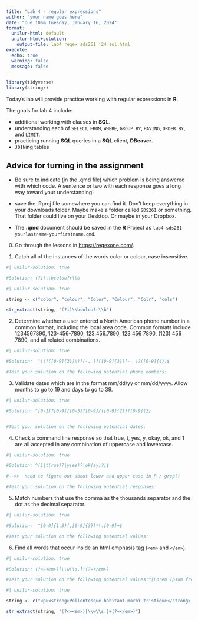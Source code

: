 ```yaml
---
title: "Lab 4 - regular expressions"
author: "your name goes here"
date: "due 10am Tuesday, January 16, 2024"
format: 
  unilur-html: default
  unilur-html+solution:
    output-file: lab4_regex_sds261_j24_sol.html
execute:
  echo: true
  warning: false
  message: false
---
```


```r
library(tidyverse)
library(stringr)
```


Today's lab will provide practice working with regular expressions in **R**.

The goals for lab 4 include:

* additional working with clauses in **SQL**.
* understanding each of `SELECT`, `FROM`, `WHERE`, `GROUP BY`, `HAVING`, `ORDER BY`, and `LIMIT`.
* practicing running **SQL** queries in a **SQL** client, **DBeaver**.
* `JOIN`ing tables


## Advice for turning in the assignment

* Be sure to indicate (in the .qmd file) which problem is being answered with which code.  A sentence or two with each response goes a long way toward your understanding!

* save the .Rproj file somewhere you can find it.  Don't keep everything in your downloads folder.  Maybe make a folder called `SDS261` or something.  That folder could live on your Desktop.  Or maybe in your Dropbox.  

* The **.qmd** document should be saved in the **R** Project as `lab4-sds261-yourlastname-yourfirstname.qmd`. 




<!--do something with chatgpt.  ask chat gpt how to answer the question. then ask using SQL then ask using stringr.-->




0. Go through the lessons in <a href = "https://regexone.com/" target = "_blank">https://regexone.com/</a>.


1. Catch all of the instances of the words color or colour, case insensitive.

```r
#| unilur-solution: true

#Solution: (?i)\\bcolou?r\\b

```

```r
#| unilur-solution: true

string <- c("color", "colour", "Color", "Colour", "Colr", "cols")

str_extract(string, "(?i)\\bcolou?r\\b")
```


2. Determine whether a user entered a North American phone number in a common format, including the local area code.  Common formats include 1234567890, 123-456-7890, 123.456.7890, 123 456 7890, (123) 456 7890, and all related combinations.

```r
#| unilur-solution: true

#Solution:  ^\(?([0-9]{3})\)?[-. ]?([0-9]{3})[-. ]?([0-9]{4})$

#Test your solution on the following potential phone numbers:
```

3. Validate dates which are in the format mm/dd/yy or mm/dd/yyyy.  Allow months to go to 19 and days to go to 39.


```r
#| unilur-solution: true

#Solution: ^[0-1]?[0-9]/[0-3]?[0-9]/([0-9]{2})?[0-9]{2}


#Test your solution on the following potential dates:
```


4. Check a command line response so that true, t, yes, y, okay, ok, and 1 are all accepted in any combination of uppercase and lowercase.


```r
#| unilur-solution: true

#Solution: ^(1|t(rue)?|y(es)?|ok(ay)?)$

#-->>  need to figure out about lower and upper case in R / grep()

#Test your solution on the following potential responses: 
```

5. Match numbers that use the comma as the thousands separator and the dot as the decimal separator.


```r
#| unilur-solution: true

#Solution:  ^[0-9]{1,3}(,[0-9]{3})*\.[0-9]+$

#Test your solution on the following potential values:
```


6. Find all words that occur inside an html emphasis tag (`<em>` and `</em>`).


```r
#| unilur-solution: true

#Solution: (?<=<em>)[\\w\\s.]+(?=</em>)

#Test your solution on the following potential values:^[Lorem Ipsum from https://www.webfx.com/web-design/html-ipsum/.]
```

```r
#| unilur-solution: true

string <- c("<p><strong>Pellentesque habitant morbi tristique</strong> senectus et netus et malesuada fames ac turpis egestas. Vestibulum tortor quam, feugiat vitae, ultricies eget, tempor sit amet, ante. Donec eu libero sit amet quam egestas semper. <em>Aenean ultricies mi vitae est.</em> Mauris placerat eleifend leo. Quisque sit amet est et sapien ullamcorper pharetra. Vestibulum erat wisi, condimentum sed, <code>commodo vitae</code>, ornare sit amet, wisi. Aenean fermentum, elit eget tincidunt condimentum, eros ipsum rutrum orci, sagittis tempus lacus enim ac dui. <a href='#'>Donec non enim</a> in turpis pulvinar facilisis. Ut felis.</p>")

str_extract(string, "(?<=<em>)[\\w\\s.]+(?=</em>)")
```

